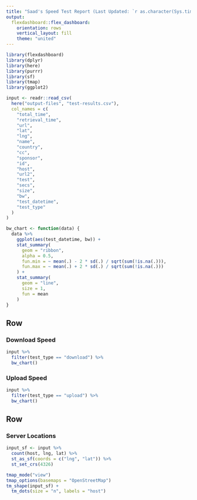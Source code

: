 ```yaml
---
title: "Saad's Speed Test Report (Last Updated: `r as.character(Sys.time())`)"
output: 
  flexdashboard::flex_dashboard:
    orientation: rows
    vertical_layout: fill
    theme: "united"
---
```


```r
library(flexdashboard)
library(dplyr)
library(here)
library(purrr)
library(sf)
library(tmap)
library(ggplot2)
```

```r
input <- readr::read_csv(
  here("output-files", "test-results.csv"),
  col_names = c(
    "total_time",
    "retrieval_time",
    "url",
    "lat",
    "lng",
    "name",
    "country",
    "cc",
    "sponsor",
    "id",
    "host",
    "url2",
    "test",
    "secs",
    "size",
    "bw",
    "test_datetime",
    "test_type"
  )
)

bw_chart <- function(data) {
  data %>% 
    ggplot(aes(test_datetime, bw)) +
    stat_summary(
      geom = "ribbon",
      alpha = 0.5,
      fun.min = ~ mean(.) - 2 * sd(.) / sqrt(sum(!is.na(.))),
      fun.max = ~ mean(.) + 2 * sd(.) / sqrt(sum(!is.na(.)))
    ) +
    stat_summary(
      geom = "line",
      size = 1,
      fun = mean
    )
}
```


Row
-----------------------------------------------------------------------

### Download Speed

```r
input %>% 
  filter(test_type == "download") %>% 
  bw_chart()
```

### Upload Speed

```r
input %>% 
  filter(test_type == "upload") %>% 
  bw_chart()
```

Row
-----------------------------------------------------------------------

### Server Locations 

```r
input_sf <- input %>% 
  count(host, lng, lat) %>% 
  st_as_sf(coords = c("lng", "lat")) %>% 
  st_set_crs(4326)

tmap_mode("view")
tmap_options(basemaps = "OpenStreetMap")
tm_shape(input_sf) + 
  tm_dots(size = "n", labels = "host")
```